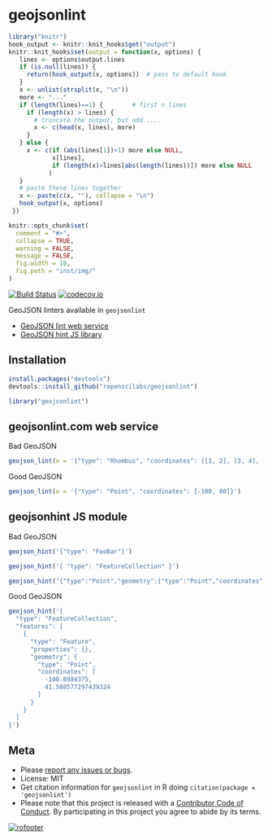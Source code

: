 geojsonlint
===========

```r
library("knitr")
hook_output <- knitr::knit_hooks$get("output")
knitr::knit_hooks$set(output = function(x, options) {
   lines <- options$output.lines
   if (is.null(lines)) {
     return(hook_output(x, options))  # pass to default hook
   }
   x <- unlist(strsplit(x, "\n"))
   more <- "..."
   if (length(lines)==1) {        # first n lines
     if (length(x) > lines) {
       # truncate the output, but add ....
       x <- c(head(x, lines), more)
     }
   } else {
     x <- c(if (abs(lines[1])>1) more else NULL,
            x[lines],
            if (length(x)>lines[abs(length(lines))]) more else NULL
           )
   }
   # paste these lines together
   x <- paste(c(x, ""), collapse = "\n")
   hook_output(x, options)
 })

knitr::opts_chunk$set(
  comment = "#>",
  collapse = TRUE,
  warning = FALSE,
  message = FALSE,
  fig.width = 10,
  fig.path = "inst/img/"
)
```

[![Build Status](https://api.travis-ci.org/ropenscilabs/geojsonlint.png)](https://travis-ci.org/ropenscilabs/geojsonlint)
[![codecov.io](https://codecov.io/github/ropenscilabs/geojsonlint/coverage.svg?branch=master)](https://codecov.io/github/ropenscilabs/geojsonlint?branch=master)

GeoJSON linters available in `geojsonlint`

* [GeoJSON lint web service](http://geojsonlint.com/)
* [GeoJSON hint JS library](https://www.npmjs.com/package/geojsonhint)

## Installation

```r
install.packages("devtools")
devtools::install_github("ropenscilabs/geojsonlint")
```

```r
library("geojsonlint")
```

## geojsonlint.com web service

Bad GeoJSON

```r
geojson_lint(x = '{"type": "Rhombus", "coordinates": [[1, 2], [3, 4], [5, 6]]}')
```

Good GeoJSON

```r
geojson_lint(x = '{"type": "Point", "coordinates": [-100, 80]}')
```

## geojsonhint JS module

Bad GeoJSON

```r
geojson_hint('{"type": "FooBar"}')
```

```r
geojson_hint('{ "type": "FeatureCollection" }')
```

```r
geojson_hint('{"type":"Point","geometry":{"type":"Point","coordinates":[-80,40]},"properties":{}}')
```

Good GeoJSON

```r
geojson_hint('{
  "type": "FeatureCollection",
  "features": [
    {
      "type": "Feature",
      "properties": {},
      "geometry": {
        "type": "Point",
        "coordinates": [
          -100.8984375,
          41.508577297439324
        ]
      }
    }
  ]
}')
```

## Meta

* Please [report any issues or bugs](https://github.com/ropenscilabs/geojsonlint/issues).
* License: MIT
* Get citation information for `geojsonlint` in R doing `citation(package = 'geojsonlint')`
* Please note that this project is released with a [Contributor Code of Conduct](CONDUCT.md). By participating in this project you agree to abide by its terms.

[![rofooter](http://ropensci.org/public_images/github_footer.png)](http://ropensci.org)
